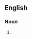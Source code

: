 {{also|by-ways}}
==English==

===Noun===
{{head|en|noun plural form}}

# {{plural of|byway|lang=en}}